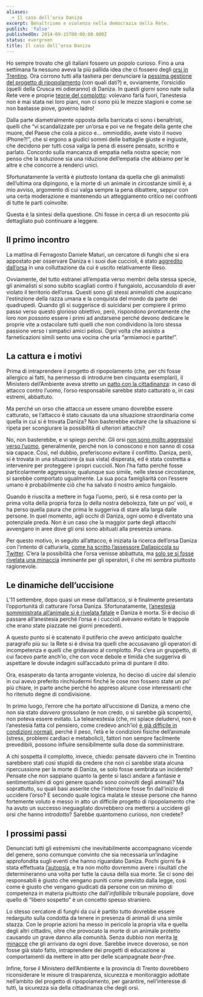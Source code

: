 ```yaml
---
aliases:
  - Il caso dell’orsa Daniza
excerpt: Benaltrismo e violenza nella democrazia della Rete.
publish: 'false'
publishedOn: 2014-09-15T00:00:00.000Z
status: evergreen
title: Il caso dell’orsa Daniza
---
```

Ho sempre trovato che gli italiani fossero un popolo curioso. Fino a una settimana fa nessuno aveva la più pallida idea che ci fossero degli [orsi in Trentino](http://www.orso.provincia.tn.it/). Ora corrono tutti alla tastiera per denunciare la [pessima gestione del progetto di ripopolamento](http://www.wired.it/attualita/ambiente/2014/09/11/morte-daniza-fallimento-dei-progetti-ripopolazione/) (con quali dati?) e, ovviamente, l’orsicidio (quelli della Crusca mi odieranno) di Daniza. In questi giorni sono nate sulla Rete vere e proprie [teorie del complotto](http://www.lultimaribattuta.it/8400_complotto-dietro-luccisione-dellorsa-daniza): volevano farla fuori, l’anestesia non è mai stata nei loro piani, non ci sono più le mezze stagioni e come se non bastasse piove, governo ladro!

Dalla parte diametralmente opposta della barricata ci sono i benaltristi, quelli che “vi scandalizzate per un’orsa e poi ve ne fregate della gente che muore, del Paese che cola a picco e… ommioddio, avete visto il nuovo iPhone?!”, che si ergono a giudici sommi delle battaglie giuste e ingiuste, che decidono per tutti cosa valga la pena di essere pensato, scritto e parlato. Concordo sulla mancanza di empatia nella nostra specie; non penso che la soluzione sia una riduzione dell’empatia che abbiamo per le altre e che concorre a renderci unici.

Sfortunatamente la verità è piuttosto lontana da quella che gli animalisti dell’ultima ora dipingono, e la morte di un animale in circostanze simili è, a mio avviso, argomento di cui valga sempre la pena dibattere, seppur con una certa moderazione e mantenendo un atteggiamento critico nei confronti di tutte le parti coinvolte.

Questa è la sintesi della questione. Chi fosse in cerca di un resoconto più dettagliato può continuare a leggere.

## Il primo incontro

La mattina di Ferragosto Daniele Maturi, un cercatore di funghi che si era appostato per osservare Daniza e i suoi due cuccioli, è stato [aggredito dall’orsa](http://www.meteoweb.eu/2014/08/cercatore-funghi-aggredito-orso-in-trentino/312334/) in una colluttazione da cui è uscito relativamente illeso.

Ovviamente, del tutto estranei all’empatia verso membri della stessa specie, gli animalisti si sono subito scagliati contro il fungaiolo, accusandolo di aver violato il territorio dell’orsa. Questi sono gli stessi animalisti che auspicano l’estinzione della razza umana e la conquista del mondo da parte dei quadrupedi. Quando gli si suggerisce di suicidarsi per compiere il primo passo verso questo glorioso obiettivo, però, rispondono prontamente che loro _non possono_ essere i primi ad andarsene perché devono dedicare le proprie vite a ostacolare tutti quelli che non condividono la loro stessa passione verso i simpatici amici pelosi. Ogni volta che assisto a farneticazioni simili sento una vocina che urla “armiamoci e partite!”.

## La cattura e i motivi

Prima di intraprendere il progetto di ripopolamento (che, per chi fosse allergico ai fatti, ha permesso di introdurre ben cinquanta esemplari), il Ministero dell’Ambiente aveva stretto un [patto con la cittadinanza](http://www.ansa.it/web/notizie/canali/energiaeambiente/acqua/regioni/2014/07/18/trentino-per-orsi-dannosi-cattura-o-abbattimento_8ae1fa90-ea72-4a29-a2d0-2031ce974dc7.html): in caso di attacco contro l’uomo, l’orso responsabile sarebbe stato catturato o, in casi estremi, abbattuto.

Ma perché un orso che attacca un essere umano dovrebbe essere catturato, se l’attacco è stato causato da una situazione straordinaria come quella in cui si è trovata Daniza? Non basterebbe evitare che la situazione si ripeta per scongiurare la possibilità di ulteriori attacchi?

No, non basterebbe, e vi spiego perché. Gli orsi [non sono molto aggressivi verso l’uomo](http://en.wikipedia.org/wiki/Bear#Relationship_with_humans), generalmente, perché non lo conoscono e non sanno di cosa sia capace. Così, nel dubbio, preferiscono evitare il conflitto. Daniza, però, si è trovata in una situazione (a sua vista) disperata, ed è stata costretta a intervenire per proteggere i propri cuccioli. Non l’ha fatto perché fosse particolarmente aggressiva; qualunque suo simile, nelle stesse circostanze, si sarebbe comportato ugualmente. La sua poca famigliarità con l’essere umano è probabilmente ciò che ha salvato il nostro amico fungaiolo.

Quando è riuscita a mettere in fuga l’uomo, però, si è resa conto per la prima volta della propria forza (o della nostra debolezza, fate un po’ voi), e ha perso quella paura che prima le suggeriva di stare alla larga dalle persone. In quel momento, agli occhi di Daniza, ogni uomo è diventato una potenziale preda. Non è un caso che la maggior parte degli attacchi avvengano in aree dove gli orsi sono abituati alla presenza umana.

Per questo motivo, in seguito all’attacco, è iniziata la ricerca dell’orsa Daniza con l’intento di catturarla, [come ha scritto l’assessore Dallapiccola su Twitter](https://twitter.com/dallapiccola_mi/status/500536128332890112). C’era la possibilità che l’orsa venisse abbattuta, ma [solo se si fosse rivelata una minaccia](http://www.quotidiano.net/daniza-orsa-abbattuta-1.127869) imminente per gli operatori, il che mi sembra piuttosto ragionevole.

## Le dinamiche dell’uccisione

L’11 settembre, dopo quasi un mese dall’attacco, si è finalmente presentata l’opportunità di catturare l’orsa Daniza. Sfortunatamente, [l’anestesia somministrata all’animale si è rivelata fatale](http://www.repubblica.it/ambiente/2014/09/11/news/morta_l_orsa_daniza_non_sopravvive_alla_cattura-95490478/) e Daniza è morta. Si è deciso di passare all’anestesia perché l’orsa e i cuccioli avevano evitato le trappole che erano state piazzate nei giorni precedenti.

A questo punto si è scatenato il putiferio che avevo anticipato qualche paragrafo più su: la Rete si è divisa tra quelli che accusavano gli operatori di incompetenza e quelli che gridavano al complotto. Poi c’era un gruppetto, di cui facevo parte anch’io, che con voce debole e timida che suggeriva di aspettare le dovute indagini sull’accaduto prima di puntare il dito.

Ora, esasperato da tanta arrogante violenza, ho deciso di uscire dal silenzio in cui avevo preferito rinchiudermi finché le cose non fossero state un po’ più chiare, in parte anche perché ho appreso alcune cose interessanti che ho ritenuto degne di condivisione.

In primo luogo, l’errore che ha portato all’uccisione di Daniza, a meno che non sia stato _davvero_ grossolano (e non credo, o si sarebbe già scoperto), non poteva essere evitato. La teleanestesia (che, mi spiace deludervi, non è l’anestesia fatta col pensiero, come credevo anch’io) [è già difficile in condizioni normali](http://www.lastampa.it/2014/09/12/societa/lazampa/morte-dellorsa-daniza-veterinari-anestesia-rischiosa-senza-controlli-preventivi-NUi78l432adNs9d2LgwxHJ/pagina.html), perché il peso, l’età e le condizioni fisiche dell’animale (stress, problemi cardiaci e metabolici), fattori non sempre facilmente prevedibili, possono influire sensibilmente sulla dose da somministrare.

A chi sospetta il complotto, invece, chiedo: pensate davvero che in Trentino sarebbero stati così stupidi da credere che non ci sarebbe stata alcuna ripercussione per la morte di Daniza, se solo fosse sembrata un incidente? Pensate che non sappiano quanto la gente si lasci andare a fantasie e sentimentalismi di ogni genere quando sono coinvolti degli animali? Ma soprattutto, su quali basi asserite che l’intenzione fosse fin dall’inizio di uccidere l’orso? E secondo quale logica malata le stesse persone che hanno fortemente voluto e messo in atto un difficile progetto di ripopolamento che ha avuto un successo ineguagliato dovrebbero ora mettersi a uccidere gli orsi che hanno introdotto? Sarebbe quantomeno curioso, non credete?

## I prossimi passi

Denunciati tutti gli estremismi che inevitabilmente accompagnano vicende del genere, sono comunque convinto che sia necessaria un’indagine approfondita sugli eventi che hanno riguardato Daniza. Pochi giorni fa è stata effettuata [l’autopsia](http://www.ansa.it/web/notizie/canali/energiaeambiente/natura/2014/09/12/eseguita-autopsia-daniza-risultati-tra-qualche-giorno_7e4ddfa9-4200-4b58-ae02-a218de320d57.html), e tra non molto dovremmo avere i risultati che determineranno una volta per tutte la causa della sua morte. Se ci sono dei responsabili è giusto che vengano puniti come previsto dalla legge, così come è giusto che vengano giudicati da persone con un minimo di competenza in materia piuttosto che dall’_infallibile_ tribunale popolare, dove quello di “libero sospetto” è un concetto spesso straniero.

Lo stesso cercatore di funghi da cui è partito tutto dovrebbe essere redarguito sulla condotta da tenere in presenza di animali di una simile stazza. Con le proprie azioni ha messo in pericolo la propria vita e quella degli altri cittadini, oltre che provocato la morte di un animale protetto causando un grave danno alla comunità. Senza dubbio non merita [le minacce](http://www.lastampa.it/2014/09/12/societa/lazampa/il-fungaiolo-dopo-laggressione-insulti-e-minacce-non-ce-la-faccio-pi-F29ALqd5G5dqKoeRLcrbQM/pagina.html) che gli arrivano da ogni dove. Sarebbe invece doveroso, se non fosse già stato fatto, intraprendere dei progetti di educazione ai comportamenti da mettere in atto per delle scampagnate _bear-free_.

Infine, forse il Ministero dell’Ambiente e la provincia di Trento dovrebbero riconsiderare le misure di trasparenza, sicurezza e monitoraggio adottate nell’ambito del progetto di ripopolamento, per garantire, nell’interesse di tutti, la sicurezza sia della cittadinanza che degli orsi.
